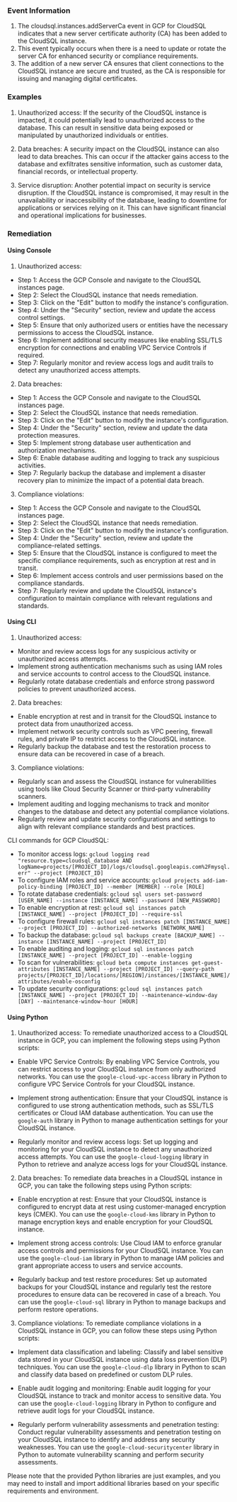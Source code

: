 
### Event Information

1. The cloudsql.instances.addServerCa event in GCP for CloudSQL indicates that a new server certificate authority (CA) has been added to the CloudSQL instance.
2. This event typically occurs when there is a need to update or rotate the server CA for enhanced security or compliance requirements.
3. The addition of a new server CA ensures that client connections to the CloudSQL instance are secure and trusted, as the CA is responsible for issuing and managing digital certificates.


### Examples

1. Unauthorized access: If the security of the CloudSQL instance is impacted, it could potentially lead to unauthorized access to the database. This can result in sensitive data being exposed or manipulated by unauthorized individuals or entities.

2. Data breaches: A security impact on the CloudSQL instance can also lead to data breaches. This can occur if the attacker gains access to the database and exfiltrates sensitive information, such as customer data, financial records, or intellectual property.

3. Service disruption: Another potential impact on security is service disruption. If the CloudSQL instance is compromised, it may result in the unavailability or inaccessibility of the database, leading to downtime for applications or services relying on it. This can have significant financial and operational implications for businesses.

### Remediation

#### Using Console

1. Unauthorized access:
- Step 1: Access the GCP Console and navigate to the CloudSQL instances page.
- Step 2: Select the CloudSQL instance that needs remediation.
- Step 3: Click on the "Edit" button to modify the instance's configuration.
- Step 4: Under the "Security" section, review and update the access control settings.
- Step 5: Ensure that only authorized users or entities have the necessary permissions to access the CloudSQL instance.
- Step 6: Implement additional security measures like enabling SSL/TLS encryption for connections and enabling VPC Service Controls if required.
- Step 7: Regularly monitor and review access logs and audit trails to detect any unauthorized access attempts.

2. Data breaches:
- Step 1: Access the GCP Console and navigate to the CloudSQL instances page.
- Step 2: Select the CloudSQL instance that needs remediation.
- Step 3: Click on the "Edit" button to modify the instance's configuration.
- Step 4: Under the "Security" section, review and update the data protection measures.
- Step 5: Implement strong database user authentication and authorization mechanisms.
- Step 6: Enable database auditing and logging to track any suspicious activities.
- Step 7: Regularly backup the database and implement a disaster recovery plan to minimize the impact of a potential data breach.

3. Compliance violations:
- Step 1: Access the GCP Console and navigate to the CloudSQL instances page.
- Step 2: Select the CloudSQL instance that needs remediation.
- Step 3: Click on the "Edit" button to modify the instance's configuration.
- Step 4: Under the "Security" section, review and update the compliance-related settings.
- Step 5: Ensure that the CloudSQL instance is configured to meet the specific compliance requirements, such as encryption at rest and in transit.
- Step 6: Implement access controls and user permissions based on the compliance standards.
- Step 7: Regularly review and update the CloudSQL instance's configuration to maintain compliance with relevant regulations and standards.

#### Using CLI

1. Unauthorized access:
- Monitor and review access logs for any suspicious activity or unauthorized access attempts.
- Implement strong authentication mechanisms such as using IAM roles and service accounts to control access to the CloudSQL instance.
- Regularly rotate database credentials and enforce strong password policies to prevent unauthorized access.

2. Data breaches:
- Enable encryption at rest and in transit for the CloudSQL instance to protect data from unauthorized access.
- Implement network security controls such as VPC peering, firewall rules, and private IP to restrict access to the CloudSQL instance.
- Regularly backup the database and test the restoration process to ensure data can be recovered in case of a breach.

3. Compliance violations:
- Regularly scan and assess the CloudSQL instance for vulnerabilities using tools like Cloud Security Scanner or third-party vulnerability scanners.
- Implement auditing and logging mechanisms to track and monitor changes to the database and detect any potential compliance violations.
- Regularly review and update security configurations and settings to align with relevant compliance standards and best practices.

CLI commands for GCP CloudSQL:
- To monitor access logs: `gcloud logging read "resource.type=cloudsql_database AND logName=projects/[PROJECT_ID]/logs/cloudsql.googleapis.com%2Fmysql.err" --project [PROJECT_ID]`
- To configure IAM roles and service accounts: `gcloud projects add-iam-policy-binding [PROJECT_ID] --member [MEMBER] --role [ROLE]`
- To rotate database credentials: `gcloud sql users set-password [USER_NAME] --instance [INSTANCE_NAME] --password [NEW_PASSWORD]`
- To enable encryption at rest: `gcloud sql instances patch [INSTANCE_NAME] --project [PROJECT_ID] --require-ssl`
- To configure firewall rules: `gcloud sql instances patch [INSTANCE_NAME] --project [PROJECT_ID] --authorized-networks [NETWORK_NAME]`
- To backup the database: `gcloud sql backups create [BACKUP_NAME] --instance [INSTANCE_NAME] --project [PROJECT_ID]`
- To enable auditing and logging: `gcloud sql instances patch [INSTANCE_NAME] --project [PROJECT_ID] --enable-logging`
- To scan for vulnerabilities: `gcloud beta compute instances get-guest-attributes [INSTANCE_NAME] --project [PROJECT_ID] --query-path projects/[PROJECT_ID]/locations/[REGION]/instances/[INSTANCE_NAME]/attributes/enable-osconfig`
- To update security configurations: `gcloud sql instances patch [INSTANCE_NAME] --project [PROJECT_ID] --maintenance-window-day [DAY] --maintenance-window-hour [HOUR]`

#### Using Python

1. Unauthorized access: To remediate unauthorized access to a CloudSQL instance in GCP, you can implement the following steps using Python scripts:

- Enable VPC Service Controls: By enabling VPC Service Controls, you can restrict access to your CloudSQL instance from only authorized networks. You can use the `google-cloud-vpc-access` library in Python to configure VPC Service Controls for your CloudSQL instance.

- Implement strong authentication: Ensure that your CloudSQL instance is configured to use strong authentication methods, such as SSL/TLS certificates or Cloud IAM database authentication. You can use the `google-auth` library in Python to manage authentication settings for your CloudSQL instance.

- Regularly monitor and review access logs: Set up logging and monitoring for your CloudSQL instance to detect any unauthorized access attempts. You can use the `google-cloud-logging` library in Python to retrieve and analyze access logs for your CloudSQL instance.

2. Data breaches: To remediate data breaches in a CloudSQL instance in GCP, you can take the following steps using Python scripts:

- Enable encryption at rest: Ensure that your CloudSQL instance is configured to encrypt data at rest using customer-managed encryption keys (CMEK). You can use the `google-cloud-kms` library in Python to manage encryption keys and enable encryption for your CloudSQL instance.

- Implement strong access controls: Use Cloud IAM to enforce granular access controls and permissions for your CloudSQL instance. You can use the `google-cloud-iam` library in Python to manage IAM policies and grant appropriate access to users and service accounts.

- Regularly backup and test restore procedures: Set up automated backups for your CloudSQL instance and regularly test the restore procedures to ensure data can be recovered in case of a breach. You can use the `google-cloud-sql` library in Python to manage backups and perform restore operations.

3. Compliance violations: To remediate compliance violations in a CloudSQL instance in GCP, you can follow these steps using Python scripts:

- Implement data classification and labeling: Classify and label sensitive data stored in your CloudSQL instance using data loss prevention (DLP) techniques. You can use the `google-cloud-dlp` library in Python to scan and classify data based on predefined or custom DLP rules.

- Enable audit logging and monitoring: Enable audit logging for your CloudSQL instance to track and monitor access to sensitive data. You can use the `google-cloud-logging` library in Python to configure and retrieve audit logs for your CloudSQL instance.

- Regularly perform vulnerability assessments and penetration testing: Conduct regular vulnerability assessments and penetration testing on your CloudSQL instance to identify and address any security weaknesses. You can use the `google-cloud-securitycenter` library in Python to automate vulnerability scanning and perform security assessments.

Please note that the provided Python libraries are just examples, and you may need to install and import additional libraries based on your specific requirements and environment.

